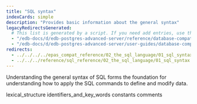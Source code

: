 ```yaml
---
title: "SQL syntax"
indexCards: simple
description: "Provides basic information about the general syntax"
legacyRedirectsGenerated:
  # This list is generated by a script. If you need add entries, use the `legacyRedirects` key.
  - "/edb-docs/d/edb-postgres-advanced-server/reference/database-compatibility-for-oracle-developers-reference-guide/9.6/Database_Compatibility_for_Oracle_Developers_Reference_Guide.1.006.html"
  - "/edb-docs/d/edb-postgres-advanced-server/user-guides/database-compatibility-for-oracle-developers-guide/9.5/Database_Compatibility_for_Oracle_Developers_Guide.1.038.html"
redirects:
  - ../../../../epas_compat_reference/02_the_sql_language/01_sql_syntax #generated for docs/epas/reorg-role-use-case-mode
  - ../../../reference/sql_reference/02_the_sql_language/01_sql_syntax
---
```


<div id="sql_syntax" class="registered_link"></div>

Understanding the general syntax of SQL forms the foundation for understanding how to apply the SQL commands to define and modify data.

<div class="toctree" maxdepth="3">

lexical_structure identifiers_and_key_words constants comments

</div>
